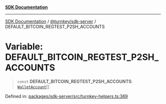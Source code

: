 [**SDK Documentation**](../../../README.mdx)

***

[SDK Documentation](../../../packages.mdx) / [@turnkey/sdk-server](../README.mdx) / DEFAULT\_BITCOIN\_REGTEST\_P2SH\_ACCOUNTS

# Variable: DEFAULT\_BITCOIN\_REGTEST\_P2SH\_ACCOUNTS

> `const` **DEFAULT\_BITCOIN\_REGTEST\_P2SH\_ACCOUNTS**: [`WalletAccount`](../interfaces/WalletAccount.mdx)[]

Defined in: [packages/sdk-server/src/turnkey-helpers.ts:369](https://github.com/tkhq/sdk/blob/e1b1a69bdd608320aaf03cc2dbbf68dc0c52b28d/packages/sdk-server/src/turnkey-helpers.ts#L369)
